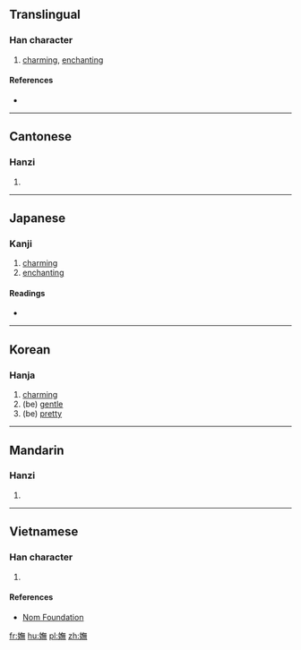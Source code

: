 {{also|妩}}
==Translingual==

===Han character===
{{Han char|rn=38|rad=女|as=12|sn=15|four=48431|canj=VOTF|ids=⿰女無}}

# [[charming]], [[enchanting]]

====References====
* {{Han ref|kx=0270.340|dkj=06701|dj=0538.300|hdz=21081.040|uh=5AF5|ud=23285|bh=BC61|bd=48225}}

----

==Cantonese==

===Hanzi===
{{yue-hanzi|jyut=|y=mou5|sim=妩}}

# {{defn|lang=yue|sort=女12}}

----

==Japanese==

===Kanji===
{{ja-kanji|grade=|rs=女12}}

# [[charming]]
# [[enchanting]]

====Readings====
* {{ja-readings|on=[[ぶ]] (bu), [[む]] (mu)|kun=[[こびる]] (kobiru), [[みめよい]] (mimeyoi)}}

----

==Korean==

===Hanja===
{{ko-hanja|hangeul=[[무]]|eumhun=|rv=mu|mr=mu|y=mu}}

# [[charming]]
# (be) [[gentle]]
# (be) [[pretty]]

----

==Mandarin==

===Hanzi===
{{cmn-hanzi|sim=妩|pin=[[wǔ]] ([[wu3]])|wg=wu<sup>3</sup>}}

# {{defn|lang=cmn|sort=女12}}

----

==Vietnamese==

===Han character===
{{vi-readings|rs=女12|hanviet=vũ}}

# {{defn|lang=vi|sort=女12}}

====References====
* [http://nomfoundation.org/common/nom_details.php?codepoint=5af5 Nom Foundation]

[[fr:嫵]]
[[hu:嫵]]
[[pl:嫵]]
[[zh:嫵]]